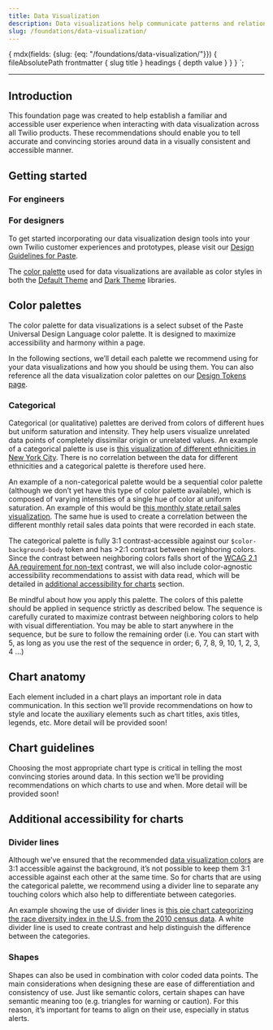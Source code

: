 ```yaml
---
title: Data Visualization
description: Data visualizations help communicate patterns and relationships in a data set.
slug: /foundations/data-visualization/
---
```





  {
    mdx(fields: {slug: {eq: "/foundations/data-visualization/"}}) {
      fileAbsolutePath
      frontmatter {
        slug
        title
      }
      headings {
        depth
        value
      }
    }
  }
`;

<content>

<ComponentHeader
  name={props.pageContext.frontmatter.title}
  description={props.pageContext.frontmatter.description}
  categoryRoute={SidebarCategoryRoutes.FOUNDATIONS}
  isBreadcrumbAnAnchor={false}
/>

</content>

---

<contentwrapper>

<PageAside data={props.data.mdx} />

<content>

## Introduction

This foundation page was created to help establish a familiar and accessible user experience when interacting with data visualization across all Twilio products. These recommendations should enable you to tell accurate and convincing stories around data in a visually consistent and accessible manner.

## Getting started

### For engineers

### For designers

To get started incorporating our data visualization design tools into your own Twilio customer experiences and prototypes, please visit our [Design Guidelines for Paste](/getting-started/design).

The [color palette](#color-palettes) used for data visualizations are available as color styles in both the [Default Theme](https://www.figma.com/file/OZKRQFOkOAl413m5JVIYE6/Paste-Default-Theme) and [Dark Theme](https://www.figma.com/file/TZMBaCxXkX8u5aVRVYboid/Paste-Dark-Theme?node-id=0%3A1) libraries.

## Color palettes

The color palette for data visualizations is a select subset of the Paste Universal Design Language color palette. It is designed to maximize accessibility and harmony within a page.

In the following sections, we’ll detail each palette we recommend using for your data visualizations and how you should be using them. You can also reference all the data visualization color palettes on our [Design Tokens page](/tokens).

### Categorical

Categorical (or qualitative) palettes ​​are derived from colors of different hues but uniform saturation and intensity. They help users visualize unrelated data points of completely dissimilar origin or unrelated values. An example of a categorical palette is use is [this visualization of different ethnicities in New York City](http://archive.nytimes.com/www.nytimes.com/interactive/2011/01/23/nyregion/20110123-nyc-ethnic-neighborhoods-map.html?_r=0). There is no correlation between the data for different ethnicities and a categorical palette is therefore used here.

An example of a non-categorical palette would be a sequential color palette (although we don’t yet have this type of color palette available), which is composed of varying intensities of a single hue of color at uniform saturation. An example of this would be [this monthly state retail sales visualization](https://www.census.gov/library/visualizations/interactive/monthly-state-retail-sales.html). The same hue is used to create a correlation between the different monthly retail sales data points that were recorded in each state.

The categorical palette is fully 3:1 contrast-accessible against our `$color-background-body` token and has >2:1 contrast between neighboring colors. Since the contrast between neighboring colors falls short of the [WCAG 2.1 AA requirement for non-text](https://www.w3.org/WAI/WCAG21/Understanding/non-text-contrast.html) contrast, we will also include color-agnostic accessibility recommendations to assist with data read, which will be detailed in [additional accessibility for charts](#additional-accessibility-for-charts) section.

<Callout>
  <CalloutTitle as="h3">Be mindful about how you apply this palette.</CalloutTitle>
  <CalloutText>
    The colors of this palette should be applied in sequence strictly as described below. The sequence is carefully
    curated to maximize contrast between neighboring colors to help with visual differentiation. You may be able to
    start anywhere in the sequence, but be sure to follow the remaining order (i.e. You can start with 5, as long as you
    use the rest of the sequence in order; 6, 7, 8, 9, 10, 1, 2, 3, 4 …)
  </CalloutText>
</Callout>

## Chart anatomy

Each element included in a chart plays an important role in data communication. In this section we’ll provide recommendations on how to style and locate the auxiliary elements such as chart titles, axis titles, legends, etc. More detail will be provided soon!

## Chart guidelines

Choosing the most appropriate chart type is critical in telling the most convincing stories around data. In this section we’ll be providing recommendations on which charts to use and when. More detail will be provided soon!

## Additional accessibility for charts

### Divider lines

Although we’ve ensured that the recommended [data visualization colors](#color-palettes) are 3:1 accessible against the background, it’s not possible to keep them 3:1 accessible against each other at the same time. So for charts that are using the categorical palette, we recommend using a divider line to separate any touching colors which also help to differentiate between categories.

An example showing the use of divider lines is [this pie chart categorizing the race diversity index in the U.S. from the 2010 census data](https://www.census.gov/content/dam/Census/newsroom/blogs/2021/rsblog-meauring-race-ethnic-diversity-2020-census/rsblog-measuring-race-ethnic-diversity-2020-census-figure4.jpg). A white divider line is used to create contrast and help distinguish the difference between the categories.

### Shapes

Shapes can also be used in combination with color coded data points. The main considerations when designing these are ease of differentiation and consistency of use. Just like semantic colors, certain shapes can have semantic meaning too (e.g. triangles for warning or caution). For this reason, it’s important for teams to align on their use, especially in status alerts.

</content>

</contentwrapper>
